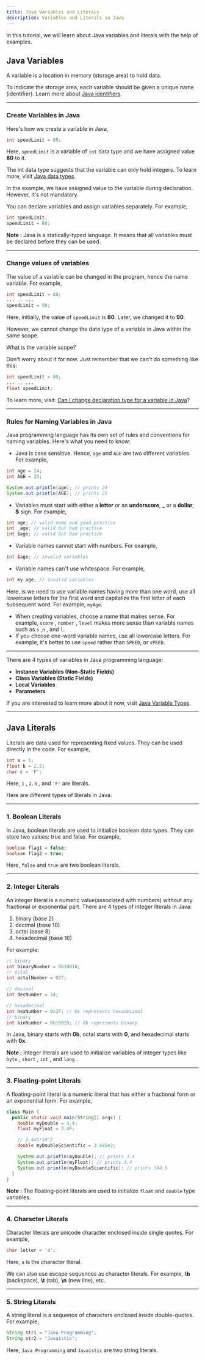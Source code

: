 ```yaml
---
title: Java Variables and Literals
description: Variables and Literals in Java
---
```




In this tutorial, we will learn about Java variables and literals with the help of examples.

## Java Variables

A variable is a location in memory (storage area) to hold data.

To indicate the storage area, each variable should be given a unique name (identifier). Learn more about [Java identifiers](https://javaistic.vercel.app/java-introduction/keywords-identifiers).

---

### Create Variables in Java

Here's how we create a variable in Java,

```java
int speedLimit = 80;

```

Here, `speedLimit` is a variable of `int` data type and we have assigned value **80** to it.

The int data type suggests that the variable can only hold integers.
To learn more, visit [Java data types](/docs/variables-primitive-data-types).

In the example, we have assigned value to the variable during declaration. However, it's not mandatory.

You can declare variables and assign variables separately. For example,

```java
int speedLimit;
speedLimit = 80;
```
<p className="mt-4"/>

<TipInfo>

**Note :** Java is a statically-typed language. It means that all variables
must be declared before they can be used.

</TipInfo>

---

### Change values of variables

The value of a variable can be changed in the program, hence the name variable. For example,

```java
int speedLimit = 80;
... .. ...
speedLimit = 90;
```

Here, initially, the value of `speedLimit` is **80**. Later, we changed it to **90**.

However, we cannot change the data type of a variable in Java within the same scope.

What is the variable scope?

Don't worry about it for now. Just remember that we can't do something like this:

```java
int speedLimit = 80;
... .. ...
float speedLimit;
```

To learn more, visit: [Can I change declaration type for a variable in Java](http://stackoverflow.com/questions/27092245/can-i-change-declaration-type-for-a-variable-in-java)?

---

### Rules for Naming Variables in Java

Java programming language has its own set of rules and conventions for naming variables. Here's what you need to know:

- Java is case sensitive. Hence, `age` and `AGE` are two different variables. For example,

```java
int age = 24;
int AGE = 25;

System.out.println(age); // prints 24
System.out.println(AGE); // prints 25
```

- Variables must start with either a **letter** or an **underscore**, **\_** or a **dollar**, **$** sign. For example,

```java
int age; // valid name and good practice
int _age; // valid but bad practice
int $age; // valid but bad practice
```

- Variable names cannot start with numbers. For example,

```java
int 1age; // invalid variables
```

- Variable names can't use whitespace. For example,

```java
int my age; // invalid variables
```

Here, is we need to use variable names having more than one word, use all lowercase letters for the first word and capitalize the first letter of each subsequent word. For example, `myAge`.

- When creating variables, choose a name that makes sense. For example, `score` , `number` , `level` makes more sense than variable names such as `s` ,`n` , and `l`.
- If you choose one-word variable names, use all lowercase letters. For example, it's better to use `speed` rather than `SPEED`, or `sPEED`.

---

There are 4 types of variables in Java programming language:

- **Instance Variables (Non-Static Fields)**
- **Class Variables (Static Fields)**
- **Local Variables**
- **Parameters**

If you are interested to learn more about it now, visit [Java Variable Types](https://docs.oracle.com/javase/tutorial/java/nutsandbolts/variables.html).

---

## Java Literals

Literals are data used for representing fixed values. They can be used directly in the code. For example,

```java
int a = 1;
float b = 2.5;
char c = 'F';
```

Here, `1` , `2.5` , and `'F'` are literals.

Here are different types of literals in Java.

---

### 1. Boolean Literals

In Java, boolean literals are used to initialize boolean data types. They can store two values: true and false. For example,

```java
boolean flag1 = false;
boolean flag2 = true;
```

Here, `false` and `true` are two boolean literals.

---

### 2. Integer Literals

An integer literal is a numeric value(associated with numbers) without any fractional or exponential part. There are 4 types of integer literals in Java:

1. binary (base 2)
2. decimal (base 10)
3. octal (base 8)
4. hexadecimal (base 16)

For example:

```java
// binary
int binaryNumber = 0b10010;
// octal
int octalNumber = 027;

// decimal
int decNumber = 34;

// hexadecimal
int hexNumber = 0x2F; // 0x represents hexadecimal
// binary
int binNumber = 0b10010; // 0b represents binary

```

In Java, binary starts with **0b**, octal starts with **0**, and hexadecimal starts with **0x**.

<p className="mt-4"/>

<TipInfo>

**Note :** Integer literals are used to initialize variables of integer types
like `byte` , `short` , `int` , and `long` .
</TipInfo>

---

### 3. Floating-point Literals

A floating-point literal is a numeric literal that has either a fractional form or an exponential form. For example,

```java
class Main {
  public static void main(String[] args) {
    double myDouble = 3.4;
    float myFloat = 3.4F;

    // 3.445*10^2
    double myDoubleScientific = 3.445e2;

    System.out.println(myDouble); // prints 3.4
    System.out.println(myFloat); // prints 3.4
    System.out.println(myDoubleScientific); // prints 344.5
  }
}
```
<p className="mt-4"/>

<TipInfo>

**Note :** The floating-point literals are used to initialize `float` and `double`
type variables.

</TipInfo>

--- 
### 4. Character Literals

Character literals are unicode character enclosed inside single quotes. For example,

```java
char letter = 'a';
```

Here, `a` is the character literal.

We can also use escape sequences as character literals. For example, **\b** (backspace), **\t** (tab), **\n** (new line), etc.

---

### 5. String Literals

A string literal is a sequence of characters enclosed inside double-quotes. For example,

```java
String str1 = "Java Programming";
String str2 = "Javaistic";
```

Here, `Java Programming` and `Javaistic` are two string literals.
